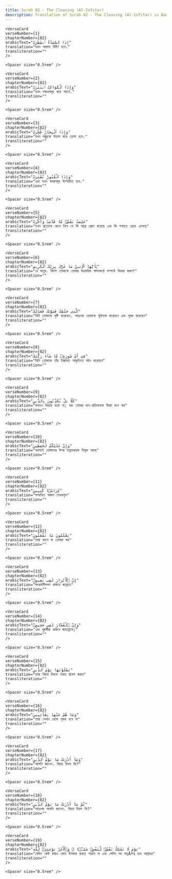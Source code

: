 ```yaml
---
title: Surah 82 - The Cleaving (Al-Infitar)  
description: Translation of Surah 82 - The Cleaving (Al-Infitar) in Bangla
---
```







    <VerseCard 
    verseNumber={1}
    chapterNumber={82}
    arabicText="إِذَا ٱلسَّمَآءُ ٱنفَطَرَتْ"
    translation="যখন আকাশ বিদীর্ণ হবে،"
    transliteration=""
    />

    <Spacer size="0.5rem" />
                
    <VerseCard 
    verseNumber={2}
    chapterNumber={82}
    arabicText="وَإِذَا ٱلْكَوَاكِبُ ٱنتَثَرَتْ"
    translation="যখন নক্ষত্রসমূহ ঝরে পড়বে،"
    transliteration=""
    />

    <Spacer size="0.5rem" />
                
    <VerseCard 
    verseNumber={3}
    chapterNumber={82}
    arabicText="وَإِذَا ٱلْبِحَارُ فُجِّرَتْ"
    translation="যখন সমুদ্রকে উত্তাল করে তোলা হবে،"
    transliteration=""
    />

    <Spacer size="0.5rem" />
                
    <VerseCard 
    verseNumber={4}
    chapterNumber={82}
    arabicText="وَإِذَا ٱلْقُبُورُ بُعْثِرَتْ"
    translation="এবং যখন কবরসমূহ উম্মোচিত হবে،"
    transliteration=""
    />

    <Spacer size="0.5rem" />
                
    <VerseCard 
    verseNumber={5}
    chapterNumber={82}
    arabicText="عَلِمَتْ نَفْسٌۭ مَّا قَدَّمَتْ وَأَخَّرَتْ"
    translation="তখন প্রত্যেকে জেনে নিবে সে কি অগ্রে প্রেরণ করেছে এবং কি পশ্চাতে ছেড়ে এসেছে"
    transliteration=""
    />

    <Spacer size="0.5rem" />
                
    <VerseCard 
    verseNumber={6}
    chapterNumber={82}
    arabicText="يَٰٓأَيُّهَا ٱلْإِنسَٰنُ مَا غَرَّكَ بِرَبِّكَ ٱلْكَرِيمِ"
    translation="হে মানুষ، কিসে তোমাকে তোমার মহামহিম পালনকর্তা সম্পর্কে বিভ্রান্ত করল?"
    transliteration=""
    />

    <Spacer size="0.5rem" />
                
    <VerseCard 
    verseNumber={7}
    chapterNumber={82}
    arabicText="ٱلَّذِى خَلَقَكَ فَسَوَّىٰكَ فَعَدَلَكَ"
    translation="যিনি তোমাকে সৃষ্টি করেছেন، অতঃপর তোমাকে সুবিন্যস্ত করেছেন এবং সুষম করেছেন"
    transliteration=""
    />

    <Spacer size="0.5rem" />
                
    <VerseCard 
    verseNumber={8}
    chapterNumber={82}
    arabicText="فِىٓ أَىِّ صُورَةٍۢ مَّا شَآءَ رَكَّبَكَ"
    translation="যিনি তোমাকে তাঁর ইচ্ছামত আকৃতিতে গঠন করেছেন"
    transliteration=""
    />

    <Spacer size="0.5rem" />
                
    <VerseCard 
    verseNumber={9}
    chapterNumber={82}
    arabicText="كَلَّا بَلْ تُكَذِّبُونَ بِٱلدِّينِ"
    translation="কখনও বিভ্রান্ত হয়ো না; বরং তোমরা দান-প্রতিদানকে মিথ্যা মনে কর"
    transliteration=""
    />

    <Spacer size="0.5rem" />
                
    <VerseCard 
    verseNumber={10}
    chapterNumber={82}
    arabicText="وَإِنَّ عَلَيْكُمْ لَحَٰفِظِينَ"
    translation="অবশ্যই তোমাদের উপর তত্ত্বাবধায়ক নিযুক্ত আছে"
    transliteration=""
    />

    <Spacer size="0.5rem" />
                
    <VerseCard 
    verseNumber={11}
    chapterNumber={82}
    arabicText="كِرَامًۭا كَٰتِبِينَ"
    translation="সম্মানিত আমল লেখকবৃন্দ"
    transliteration=""
    />

    <Spacer size="0.5rem" />
                
    <VerseCard 
    verseNumber={12}
    chapterNumber={82}
    arabicText="يَعْلَمُونَ مَا تَفْعَلُونَ"
    translation="তারা জানে যা তোমরা কর"
    transliteration=""
    />

    <Spacer size="0.5rem" />
                
    <VerseCard 
    verseNumber={13}
    chapterNumber={82}
    arabicText="إِنَّ ٱلْأَبْرَارَ لَفِى نَعِيمٍۢ"
    translation="সৎকর্মশীলগণ থাকবে জান্নাতে"
    transliteration=""
    />

    <Spacer size="0.5rem" />
                
    <VerseCard 
    verseNumber={14}
    chapterNumber={82}
    arabicText="وَإِنَّ ٱلْفُجَّارَ لَفِى جَحِيمٍۢ"
    translation="এবং দুষ্কর্মীরা থাকবে জাহান্নামে;"
    transliteration=""
    />

    <Spacer size="0.5rem" />
                
    <VerseCard 
    verseNumber={15}
    chapterNumber={82}
    arabicText="يَصْلَوْنَهَا يَوْمَ ٱلدِّينِ"
    translation="তারা বিচার দিবসে তথায় প্রবেশ করবে"
    transliteration=""
    />

    <Spacer size="0.5rem" />
                
    <VerseCard 
    verseNumber={16}
    chapterNumber={82}
    arabicText="وَمَا هُمْ عَنْهَا بِغَآئِبِينَ"
    translation="তারা সেখান থেকে পৃথক হবে না"
    transliteration=""
    />

    <Spacer size="0.5rem" />
                
    <VerseCard 
    verseNumber={17}
    chapterNumber={82}
    arabicText="وَمَآ أَدْرَىٰكَ مَا يَوْمُ ٱلدِّينِ"
    translation="আপনি জানেন، বিচার দিবস কি?"
    transliteration=""
    />

    <Spacer size="0.5rem" />
                
    <VerseCard 
    verseNumber={18}
    chapterNumber={82}
    arabicText="ثُمَّ مَآ أَدْرَىٰكَ مَا يَوْمُ ٱلدِّينِ"
    translation="অতঃপর আপনি জানেন، বিচার দিবস কি?"
    transliteration=""
    />

    <Spacer size="0.5rem" />
                
    <VerseCard 
    verseNumber={19}
    chapterNumber={82}
    arabicText="يَوْمَ لَا تَمْلِكُ نَفْسٌۭ لِّنَفْسٍۢ شَيْـًۭٔا ۖ وَٱلْأَمْرُ يَوْمَئِذٍۢ لِّلَّهِ"
    translation="যেদিন কেউ কারও কোন উপকার করতে পারবে না এবং সেদিন সব কতৃÃªত্ব হবে আল্লাহর"
    transliteration=""
    />

    <Spacer size="0.5rem" />
                